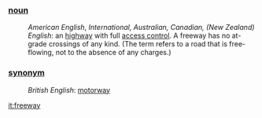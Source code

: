 ===[[noun]]===
:''American English'', ''International, Australian, Canadian, (New Zealand) English'': an [[highway]] with full [[access control]].  A freeway has no at-grade crossings of any kind. (The term refers to a road that is free-flowing, not to the absence of any charges.)
===[[synonym]]===
:''British English'': [[motorway]]

[[it:freeway]]
